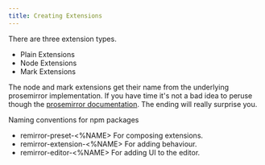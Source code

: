 ```yaml
---
title: Creating Extensions
---
```


There are three extension types.

- Plain Extensions
- Node Extensions
- Mark Extensions

The node and mark extensions get their name from the underlying prosemirror implementation. If you
have time it's not a bad idea to peruse though the
[prosemirror documentation](https://prosemirror.net/docs/guide/). The ending will really surprise
you.

Naming conventions for npm packages

- remirror-preset-<%NAME> For composing extensions.
- remirror-extension-<%NAME> For adding behaviour.
- remirror-editor-<%NAME> For adding UI to the editor.

